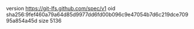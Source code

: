 version https://git-lfs.github.com/spec/v1
oid sha256:9fef460a79a64d85d9977dd6fd00b096c9e47054b7d6c219dce70995a854a45d
size 5136
